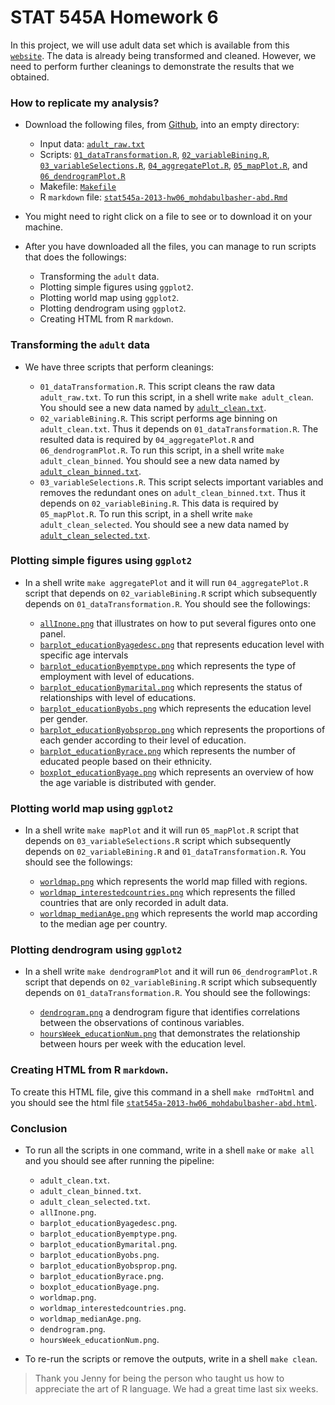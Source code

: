 STAT 545A Homework 6
========================================================
In this project, we will use adult data set which is available from this [`website`](http://archive.ics.uci.edu/ml/datasets/Adult). The data is already being transformed and cleaned. However, we need to perform further cleanings to demonstrate the results that we obtained.

### How to replicate my analysis?
* Download the following files, from [Github](https://github.com/atante/Stat-545a-2013-HW.git), into an empty directory:

     - Input data: [`adult_raw.txt`](https://github.com/atante/Stat-545a-2013-HW/blob/master/adult_raw.txt)
    - Scripts: [`01_dataTransformation.R`](https://github.com/atante/Stat-545a-2013-HW/blob/master/01_dataTransformation.R), [`02_variableBining.R`](https://github.com/atante/Stat-545a-2013-HW/blob/master/02_variableBining.R), [`03_variableSelections.R`](https://github.com/atante/Stat-545a-2013-HW/blob/master/03_variableSelections.R), [`04_aggregatePlot.R`](https://github.com/atante/Stat-545a-2013-HW/blob/master/04_aggregatePlot.R), [`05_mapPlot.R`](https://github.com/atante/Stat-545a-2013-HW/blob/master/05_mapPlot.R), and [`06_dendrogramPlot.R`](https://github.com/atante/Stat-545a-2013-HW/blob/master/06_dendrogramPlot.R)
    - Makefile: [`Makefile`](https://github.com/atante/Stat-545a-2013-HW/blob/master/Makefile)
    - R `markdown` file: [`stat545a-2013-hw06_mohdabulbasher-abd.Rmd`](https://github.com/atante/Stat-545a-2013-HW/blob/master/stat545a-2013-hw06_mohdabulbasher-abd.Rmd)

* You might need to right click on a file to see or to download it on your machine.
* After you have downloaded all the files, you can manage to run scripts that does the followings:

    - Transforming the `adult` data.
    - Plotting simple figures using `ggplot2`.
    - Plotting world map using `ggplot2`.
    - Plotting dendrogram using `ggplot2`.
    - Creating HTML from R `markdown`.
    
### Transforming the `adult` data
* We have three scripts that perform cleanings:

    - `01_dataTransformation.R`. This script cleans the raw data `adult_raw.txt`. To run this script, in a shell write `make adult_clean`. You should see a new data named by [`adult_clean.txt`](https://github.com/atante/Stat-545a-2013-HW/blob/master/adult_clean.txt).
    - `02_variableBining.R`. This script performs age binning on `adult_clean.txt`. Thus it depends on `01_dataTransformation.R`. The resulted data is required by `04_aggregatePlot.R` and `06_dendrogramPlot.R`. To run this script, in a shell write `make adult_clean_binned`. You should see a new data named by [`adult_clean_binned.txt`](https://github.com/atante/Stat-545a-2013-HW/blob/master/adult_clean_binned.txt).
    - `03_variableSelections.R`. This script selects important variables and removes the redundant ones on `adult_clean_binned.txt`. Thus it depends on `02_variableBining.R`. This data is required by `05_mapPlot.R`. To run this script, in a shell write `make adult_clean_selected`. You should see a new data named by [`adult_clean_selected.txt`](https://github.com/atante/Stat-545a-2013-HW/blob/master/adult_clean_selected.txt).

### Plotting simple figures using `ggplot2`
* In a shell write `make aggregatePlot` and it will run `04_aggregatePlot.R` script that depends on `02_variableBining.R` script which subsequently depends on `01_dataTransformation.R`. You should see the followings:

    - [`allInone.png`](https://raw.github.com/atante/Stat-545a-2013-HW/master/allInone.png) that illustrates on how to put several figures onto one panel.
    - [`barplot_educationByagedesc.png`](https://raw.github.com/atante/Stat-545a-2013-HW/master/barplot_educationByagedesc.png) that represents education level with specific age intervals
    - [`barplot_educationByemptype.png`](https://raw.github.com/atante/Stat-545a-2013-HW/master/barplot_educationByemptype.png) which represents the type of employment with level of educations.
    - [`barplot_educationBymarital.png`](https://raw.github.com/atante/Stat-545a-2013-HW/master/barplot_educationBymarital.png) which represents the status of relationships with level of educations.
    - [`barplot_educationByobs.png`](https://raw.github.com/atante/Stat-545a-2013-HW/master/barplot_educationByobs.png) which represents the education level per gender.
    - [`barplot_educationByobsprop.png`](https://raw.github.com/atante/Stat-545a-2013-HW/master/barplot_educationByobsprop.png) which represents the proportions of each gender according to their level of education.
    - [`barplot_educationByrace.png`](https://raw.github.com/atante/Stat-545a-2013-HW/master/barplot_educationByrace.png) which represents the number of educated people based on their ethnicity.
    - [`boxplot_educationByage.png`](https://raw.github.com/atante/Stat-545a-2013-HW/master/boxplot_educationByage.png) which represents an overview of how the age variable is distributed with gender.

### Plotting world map using `ggplot2`    
* In a shell write `make mapPlot` and it will run `05_mapPlot.R` script that depends on `03_variableSelections.R` script which subsequently depends on `02_variableBining.R` and `01_dataTransformation.R`. You should see the followings:

     - [`worldmap.png`](https://raw.github.com/atante/Stat-545a-2013-HW/master/worldmap.png) which represents the world map filled with regions.
    - [`worldmap_interestedcountries.png`](https://raw.github.com/atante/Stat-545a-2013-HW/master/worldmap_interestedcountries.png) which represents the filled countries that are only recorded in adult data.
    - [`worldmap_medianAge.png`](https://raw.github.com/atante/Stat-545a-2013-HW/master/worldmap_medianAge.png) which represents the world map according to the median age per country.

### Plotting dendrogram using `ggplot2`    
* In a shell write `make dendrogramPlot` and it will run `06_dendrogramPlot.R` script that depends on `02_variableBining.R` script which subsequently depends on `01_dataTransformation.R`. You should see the followings:

     - [`dendrogram.png`](https://raw.github.com/atante/Stat-545a-2013-HW/master/dendrogram.png) a dendrogram figure that identifies correlations between the observations of continous variables.
    - [`hoursWeek_educationNum.png`](https://raw.github.com/atante/Stat-545a-2013-HW/master/hoursWeek_educationNum.png) that demonstrates the relationship between hours per week with the education level.

### Creating HTML from R `markdown`.
To create this HTML file, give this command in a shell `make rmdToHtml` and you should see the html file [`stat545a-2013-hw06_mohdabulbasher-abd.html`](https://raw.github.com/atante/Stat-545a-2013-HW/master/stat545a-2013-hw06_mohdabulbasher-abd.html).

### Conclusion
* To run all the scripts in one command, write in a shell `make` or `make all` and you should see after running the pipeline:

    - `adult_clean.txt`.
    - `adult_clean_binned.txt`.
    - `adult_clean_selected.txt`.
    - `allInone.png`.
    - `barplot_educationByagedesc.png`.
    - `barplot_educationByemptype.png`.
    - `barplot_educationBymarital.png`.
    - `barplot_educationByobs.png`.
    - `barplot_educationByobsprop.png`.
    - `barplot_educationByrace.png`.
    - `boxplot_educationByage.png`.
    - `worldmap.png`.
    - `worldmap_interestedcountries.png`.
    - `worldmap_medianAge.png`.
    - `dendrogram.png`.
    - `hoursWeek_educationNum.png`.
    
* To re-run the scripts or remove the outputs, write in a shell `make clean`.

> Thank you Jenny for being the person who taught us how to appreciate the art of R language. We had a great time last six weeks.
